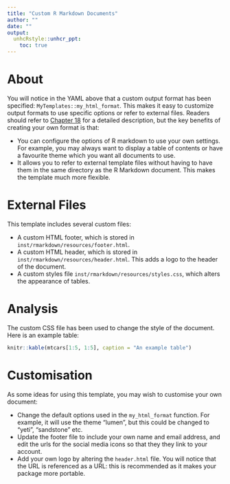 ```yaml
---
title: "Custom R Markdown Documents"
author: ""
date: ""
output:
  unhcRstyle::unhcr_ppt:
    toc: true
---
```


# About

You will notice in the YAML above that a custom output format has been specified: `MyTemplates::my_html_format`. This makes it easy to customize output formats to use specific options or refer to external files. Readers should refer to [Chapter 18](https://bookdown.org/yihui/rmarkdown/new-formats.html) for a detailed description, but the key benefits of creating your own format is that:

- You can configure the options of R markdown to use your own settings. For example, you may always want to display a table of contents or have a favourite theme which you want all documents to use.
- It allows you to refer to external template files without having to have them in the same directory as the R Markdown document. This makes the template much more flexible.

# External Files

This template includes several custom files:

- A custom HTML footer, which is stored in `inst/rmarkdown/resources/footer.html`.
- A custom HTML header, which is stored in `inst/rmarkdown/resources/header.html`. This adds a logo to the header of the document.
- A custom styles file `inst/rmarkdown/resources/styles.css`, which alters the appearance of tables.

# Analysis

The custom CSS file has been used to change the style of the document. Here is an example table:

```r
knitr::kable(mtcars[1:5, 1:5], caption = "An example table")
```

# Customisation

As some ideas for using this template, you may wish to customise your own document:

- Change the default options used in the `my_html_format` function. For example, it will use the theme "lumen", but this could be changed to "yeti", "sandstone" etc.
- Update the footer file to include your own name and email address, and edit the urls for the social media icons so that they they link to your account.
- Add your own logo by altering the `header.html` file. You will notice that the URL is referenced as a URL: this is recommended as it makes your package more portable.




